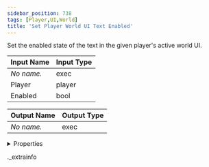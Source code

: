 ```yaml
---
sidebar_position: 738
tags: [Player,UI,World]
title: 'Set Player World UI Text Enabled'
---
```


Set the enabled state of the text in the given player's active world UI.



<IChip uuid="82787e0f-8a9c-4fb1-a087-f24b4461f8c9" />

| Input Name | Input Type |
|-----------|-----------|
| *No name.* | exec |
| Player | player |
| Enabled | bool |

| Output Name | Output Type |
|-----------|-----------|
| *No name.* | exec |


<details>
  <summary>Properties</summary>
  <div>
    <div>
    <table>
      <thead>
        <tr>
          <th>Room availability:</th>
          <th>Available everywhere</th>
        </tr>
        <tr>
          <th>Is beta required?</th>
          <th>No</th>
        </tr>
        <tr>
          <th>Is this chip a trolling risk?</th>
          <th>No</th>
        </tr>
        <tr>
          <th>Is this chip a role assignment risk?</th>
          <th>No</th>
        </tr>
        <tr>
          <th>Chip UUID</th>
          <th>82787e0f-8a9c-4fb1-a087-f24b4461f8c9</th>
        </tr>
      </thead>
    </table>
    </div>
  </div>
</details>

._extrainfo